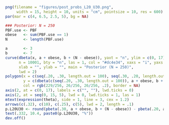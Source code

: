
```r
png(filename = "figures/post_probs_L20_U30.png", 
     width = 15, height = 10, units = "cm", pointsize = 10, res = 600)
par(mar = c(4, 6.5, 2.5, 5), bg = NA)

### Posterior: N = 250
PBF.use <- PBF
obese   <- sum(PBF.use == 1)
N       <- length(PBF.use)

a       <- 3
b       <- 7
curve(dbeta(x, a + obese, b + (N - obese)), yaxt = "n", ylim = c(0, 17), xlim = c(.15, .35), 
      n = 10001, bty = "n", las = 1, col = "#dc4e34", xaxs = "i", yaxs = "i", 
      xlab = "", ylab = "", main = "Posterior (N = 250)", 
      lwd = 2)
polygon(x = c(seq(.20, .30, length.out = 100), seq(.30, .20, length.out = 100)), 
        y = c(dbeta(c(seq(.20, .30, length.out = 100)), a + obese, b + (N - obese)), rep(0, 100)), 
        col = rgb(229/256, 26/256, 26/256, .2), border = NA)
axis(2, at = c(0, 17), labels = c("", ""), lwd.ticks = 0)
axis(2, at = seq(0, 15, 5), lwd = 0, lwd.ticks = 1, las = 1)
mtext(expression(theta), side = 1, line = 3, cex = 1.2)
arrows(c(.32), c(10), c(.25), c(5), lwd = 2, length = .1)
p.L20U30 <- round(pbeta(.30, a + obese, b + (N - obese)) - pbeta(.20, a + obese, b + (N - obese)), 3) * 100
text(.332, 10.4, paste0(p.L20U30, "%"))
dev.off()
```
